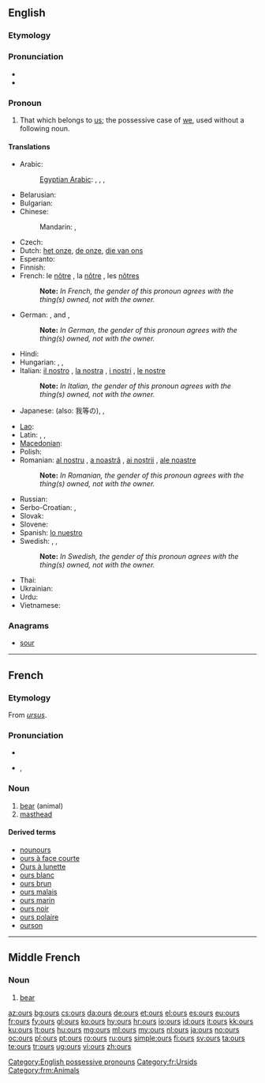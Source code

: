 ==English==

===Etymology===
{{suffix|our|'s}}

===Pronunciation===
* {{audio|en-us-ours.ogg|Audio (US)}}
* {{rhymes|aʊə(r)z}}

===Pronoun===
{{en-pron|desc=possessive pronoun}}

# That which belongs to [[us]]; the possessive case of [[we]], used without a following noun.

====Translations====
{{trans-top|that which belongs to us}}
* Arabic: {{t|ar|لنا|m|tr=lana|sc=Arab}} 
*:[[Egyptian Arabic]]: {{tø|arz|لينا|tr=lina|sc=Arab}}, {{tø|arz|بتعنا|m|tr=betaʕna|sc=Arab}}, {{tø|arz|بتاعتنا|f|tr=betaʕetna|sc=Arab}}, {{tø|arz|بتوعنا|p|tr=betuʕna|sc=Arab}}
* Belarusian: {{t-|be|наш|tr=naš|xs=Belarusian}}
* Bulgarian: {{t-|bg|наш|tr=naš}}
* Chinese:
*: Mandarin: {{t-|cmn|我們|alt=我們的|sc=Hani}},  {{t-|cmn|我们|alt=我们的|tr=wǒmen-de|sc=Hani}}
* Czech: {{t+|cs|náš|m}}
* Dutch: [[het onze]], [[de onze]], [[die van ons]]
* Esperanto: {{t-|eo|la nia|xs=Esperanto}}
* Finnish: {{t+|fi|meidän}}
* French: le [[nôtre]] {{m|s}}, la [[nôtre]] {{f|s}}, les [[nôtres]] {{m|f|p}}
*: '''Note: ''' ''In French, the gender of this pronoun agrees with the thing(s) owned, not with the owner.''
* German: {{t-|de|unserer}} {{m|s}}, {{t+|de|unsere}} {{p}} and {{f|s}}, {{t+|de|unseres}} {{n|s}}
*: '''Note: ''' ''In German, the gender of this pronoun agrees with the thing(s) owned, not with the owner.''
* Hindi: {{t-|hi|हमारा|tr=hamārā|xs=Hindi}}
* Hungarian: {{t+|hu|mienk}},  {{t+|hu|miénk}},  {{t-|hu|mieink}}
* Italian: [[il nostro]] {{m|s}}, [[la nostra]] {{f|s}}, [[i nostri]] {{m|p}}, [[le nostre]] {{f|p}}
*: '''Note: ''' ''In Italian, the gender of this pronoun agrees with the thing(s) owned, not with the owner.''
* Japanese: {{t-|ja|私たち|alt=私たちの|tr=わたしたちの, watashitachi-no}} (also: 我等の),  {{t-|ja|我ら|alt=我らの|tr=われらの, warera-no}},  {{t-|ja|我々|alt=我々の|tr=われわれの, wareware-no}}
{{trans-mid}}
* [[Lao]]: {{t-|lo|ຂອງພວກເຮົາ|tr=khööng phöök-hao|sc=Laoo|xs=Lao}}
* Latin: {{t|la|noster}}, {{t|la|nostri}}, {{t|la|nostrum}}
* [[Macedonian]]: {{t-|mk|наш|tr=naš}}
* Polish: {{t+|pl|nasz|m|s}}
* Romanian: [[al nostru]] {{m}}, [[a noastră]] {{f}}, [[ai noștrii]] {{m|p}}, [[ale noastre]] {{f|p}}
*: '''Note: ''' ''In Romanian, the gender of this pronoun agrees with the thing(s) owned, not with the owner.''
* Russian: {{t+|ru|наш|tr=naš}}
* Serbo-Croatian: {{t|sh|наш|sc=Cyrl|xs=Serbo-Croatian}},  {{t|sh|naš|xs=Serbo-Croatian}}
* Slovak: {{t-|sk|náš}}
* Slovene: {{t+|sl|naš|m|s}}
* Spanish: [[lo nuestro]]
* Swedish: {{t+|sv|vår|c|s}}, {{t+|sv|vårt|n|s}}, {{t+|sv|våra|p}}
*: '''Note: ''' ''In Swedish, the gender of this pronoun agrees with the thing(s) owned, not with the owner.''
* Thai: {{t|th|ของเรา|tr=kŏng rao}}
* Ukrainian: {{t-|uk|наш|tr=naš|xs=Ukrainian}}
* Urdu: {{t|ur|ہمارا|tr=hamārā|xs=Urdu}}
* Vietnamese: {{t|vi|của chúng tôi|xs=Vietnamese}}
{{trans-bottom}}

===Anagrams===
* [[sour#English|sour]]

[[Category:English possessive pronouns]]

----

==French==

===Etymology===
From {{etyl|la|fr}} ''[[ursus]]''.

===Pronunciation===
* {{audio|Fr-ours.ogg|audio}}
* {{IPA|/uʁs/|lang=fr}}, {{SAMPA|/uRs/}}

===Noun===
{{fr-noun|m|pl=ours|f=ourse}}

# [[bear]] (animal)
# [[masthead]] {{gloss|list of a newspaper's main staff}}

====Derived terms====
* [[nounours]]
* [[ours à face courte]]
* [[Ours à lunette]]
* [[ours blanc]]
* [[ours brun]]
* [[ours malais]]
* [[ours marin]]
* [[ours noir]]
* [[ours polaire]]
* [[ourson]]

[[Category:fr:Ursids]]

----

==Middle French==

===Noun===
{{frm-noun|m|pl=ours|f=ourse}}

# [[bear]] {{gloss|mammal}}

[[Category:frm:Animals]]

[[az:ours]]
[[bg:ours]]
[[cs:ours]]
[[da:ours]]
[[de:ours]]
[[et:ours]]
[[el:ours]]
[[es:ours]]
[[eu:ours]]
[[fr:ours]]
[[fy:ours]]
[[gl:ours]]
[[ko:ours]]
[[hy:ours]]
[[hr:ours]]
[[io:ours]]
[[id:ours]]
[[it:ours]]
[[kk:ours]]
[[ku:ours]]
[[lt:ours]]
[[hu:ours]]
[[mg:ours]]
[[ml:ours]]
[[my:ours]]
[[nl:ours]]
[[ja:ours]]
[[no:ours]]
[[oc:ours]]
[[pl:ours]]
[[pt:ours]]
[[ro:ours]]
[[ru:ours]]
[[simple:ours]]
[[fi:ours]]
[[sv:ours]]
[[ta:ours]]
[[te:ours]]
[[tr:ours]]
[[ug:ours]]
[[vi:ours]]
[[zh:ours]]